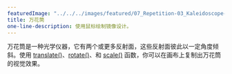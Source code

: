 ---
featuredImage: "../../../images/featured/07_Repetition-03_Kaleidoscope-thumbnail.png"
title: 万花筒
one-line-description: 使用鼠标绘制镜像设计。
---

万花筒是一种光学仪器，它有两个或更多反射面，这些反射面彼此以一定角度倾斜。使用 <a href="https://p5js.org/reference/#/p5/translate" target="_blank">translate()</a>、<a href="https://p5js.org/reference/#/p5/rotate" target="_blank">rotate()</a>、和 <a href="https://p5js.org/reference/#/p5/scale" target="_blank">scale()</a> 函数，你可以在画布上复制出万花筒的视觉效果。
